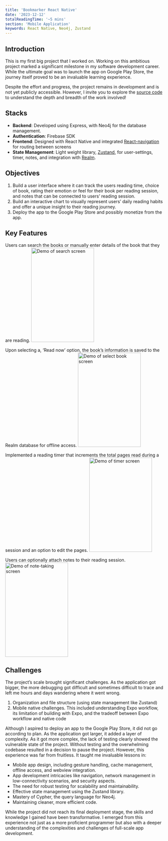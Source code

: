 ```yaml
---
title: 'Bookmarker React Native'
date: '2023-12-12'
totalReadingTime: '~5 mins'
section: 'Mobile Application'
keywords: React Native, Neo4j, Zustand
---
```


## Introduction
This is my first big project that I worked on. Working on this ambitious project marked a significant milestone in my software development career. While the ultimate goal was to launch the app on Google Play Store, the journey itself proved to be an invaluable learning experience. 

Despite the effort and progress, the project remains in development and is not yet publicly accessible. However, I invite you to explore the [source code]( https://github.com/paul-cho-39/bookmark-app/tree/main) to understand the depth and breadth of the work involved!

## Stacks
-	**Backend**: Developed using Express, with Neo4j for the database management.
-	**Authentication**: Firebase SDK
-	**Frontend**: Designed with React Native and integrated [React-navigation]( https://reactnavigation.org/docs/getting-started/) for routing between screens
-	**State Management**: Light weight library, [Zustand]( https://github.com/pmndrs/zustand),  for user-settings, timer, notes, and integration with [Realm]( https://realm.io/).

## Objectives
1.	Build a user interface where it can track the users reading time, choice of book, rating their emotion or feel for their book per reading session, and notes that can be connected to users’ reading session. 
2.	Build an interactive chart to visually represent users’ daily reading habits and offer a unique insight to their reading journey.
3.	Deploy the app to the Google Play Store and possibly monetize from the app.


## Key Features
Users can search the books or manually enter details of the book that they are reading.
<img src="/images/projects/bookmarker_search.jpg" alt="Demo of search screen" width="200" height="300" />

Upon selecting a, ‘Read now’ option, the book’s information is saved to the Realm database for offline access.
<img src="/images/projects/bookmarker_select.jpg" alt="Demo of select book screen" width="200" height="300" />

Implemented a reading timer that increments the total pages read during a session and an option to edit the pages.
<img src="/images/projects/bookmarker_timer.jpg" alt="Demo of timer screen" width="200" height="300" />

Users can optionally attach notes to their reading session. 
<img src="/images/projects/bookmarker_notes.jpg" alt="Demo of note-taking screen" width="200" height="300" />


## Challenges
The project’s scale brought significant challenges. As the application got bigger, the more debugging got difficult and sometimes difficult to trace and left me hours and days wandering where it went wrong.
1.	Organization and file structure (using state management like Zustand) 
2.	Mobile native challenges. This included understanding Expo workflow, its limitation of building with Expo, and the tradeoff between Expo workflow and native code 

Although I aspired to deploy an app to the Google Play Store, it did not go according to plan. As the application got larger, it added a layer of complexity. As it got more complex, the lack of testing clearly showed the vulnerable state of the project. Without testing and the overwhelming codebase resulted in a decision to pause the project. However, this experience was far from fruitless. It taught me invaluable lessons in:
-	Mobile app design, including gesture handling, cache management, offline access, and webview integration.
-	App development intricacies like navigation, network management in low-connectivity scenarios, and security aspects.
-	The need for robust testing for scalability and maintainability.
-	Effective state management using the Zustand library.
-	Mastery of Cypher, the query language for Neo4j.
-	Maintaining cleaner, more efficient code.

While the project did not reach its final deployment stage, the skills and knowledge I gained have been transformative. I emerged from this experience not just as a more proficient programmer but also with a deeper understanding of the complexities and challenges of full-scale app development.

